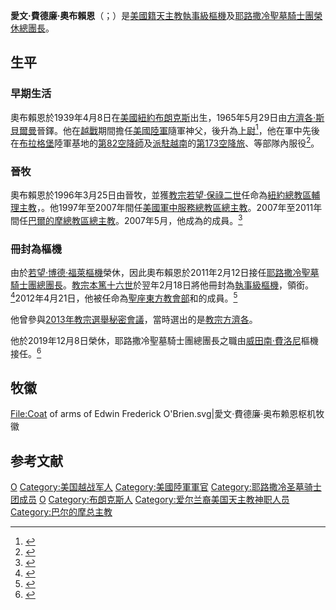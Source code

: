 {{NoteTA
|1=zh-hans:斐洛尼; zh-tw:費洛尼;
}}
{{Infobox Christian leader
| type        = Cardinal
| honorific-prefix =
| name        = 愛文·費德廉·奧布賴恩<br />Edwin Frederick O'Brien
| title       = [[耶路撒冷聖墓騎士團|耶路撒冷聖墓騎士團榮休總團長]]
| image       =  Rome Consistory Cardinal O'Brien.jpg
| alt         =
| caption     =
| church      =
| archdiocese =
| diocese     =
| see         =
| appointed   = 2012年3月15日
| term_end    = 2019年12月8日
| predecessor = [[若望·博德·福萊|若望·博德·福萊]]
| successor   = [[威田南·費洛尼|威田南·費洛尼]]
<!--   Orders   -->
| ordination     = 1965年5月29日
| ordained_by    = [[方濟各·斯貝爾曼|方濟各·斯貝爾曼]]
| consecration   = 1996年3月25日
| consecrated_by = {{link-en|若望·若瑟·奧康納|John Joseph O'Connor}}
| cardinal       = 2012年2月18日
| created_cardinal_by = [[教宗本篤十六世|教宗本篤十六世]]
| rank           = [[樞機|執事級樞機]]
<!--   Personal details   -->
| birth_date    = {{Birth date and age|1939|4|8}}
| birth_place   = [[美國|美國]][[紐約|紐約]][[布朗克斯|布朗克斯]]
| death_date    =
| death_place   =
| religion      = [[天主教|天主教]]
| other_post      = {{link-en|巴拉丁諾聖巴斯弟盎執事區領銜執事|San Sebastiano al Palatino}}
| previous_post   = {{unbulleted list|[[天主教紐約總教區|紐約總教區輔理主教]]（1996年－1997年）|{{link-en|提最卡領銜教區|Diocese of Thizica|提最卡領銜教區領銜主教}}（1996年－1997年）|[[天主教美國軍中服務總教區|美國軍中服務總教區總主教]]（1997年－2007年）|[[天主教巴爾的摩總教區|巴爾的摩總教區總主教]]（2007年－2011年）}}
| coat_of_arms  = Coat_of_arms_of_Edwin_Frederick_O'Brien.svg
| motto         = {{lang|la|PASTORES DABO VOBIS}}（我會給你牧羊人）
}}

'''愛文·費德廉·奧布賴恩'''（{{lang-en|Edwin Frederick O'Brien}}；{{bd|1939年|4月8日|catIdx= Edwin Frederick O'Brien}}）是[[美國籍|美國籍]][[天主教|天主教]][[樞機|執事級樞機]]及[[耶路撒冷聖墓騎士團|耶路撒冷聖墓騎士團榮休總團長]]。

==生平==
===早期生活===
奧布賴恩於1939年4月8日在[[美國|美國]][[紐約|紐約]][[布朗克斯|布朗克斯]]出生，1965年5月29日由[[方濟各·斯貝爾曼|方濟各·斯貝爾曼]]晉鐸。他在[[越戰|越戰]]期間擔任[[美國陸軍|美國陸軍]]隨軍神父，後升為[[上尉|上尉]]<ref name=baltimore>{{cite news|work=Roman Catholic Archdiocese of Baltimore|title=His Eminence Edwin Cardinal O'Brien|url=http://archbalt.org/about-us/the-archdiocese/our-history/people/obrien.cfm|deadurl=yes|archiveurl=https://web.archive.org/web/20130204200832/http://www.archbalt.org/about-us/the-archdiocese/our-history/people/obrien.cfm|archivedate=2013-02-04}}</ref>，他在軍中先後在[[布拉格堡|布拉格堡]]陸軍基地的[[第82空降師|第82空降師]]及[[駐越美軍|派駐越南]]的[[美國陸軍第173空降旅|第173空降旅]]、{{Link-en|美國陸軍第1騎兵師第3戰鬥旅|3rd Brigade Combat Team, 1st Cavalry Division (United States)|騎兵1師3旅}}等部隊內服役<ref name=usccb>{{cite news|date=1997-08-12|work=United States Conference of Catholic Bishops|title=Pope Accepts Resignation of Archbishop Dimino; Names Archbishop O'Brien to Succeed Him in Military Archdiocese|url=http://www.usccb.org/comm/archives/1997/97-171.shtml|accessdate=2015-07-01|archive-date=2011-07-10|archive-url=https://web.archive.org/web/20110710025313/http://www.usccb.org/comm/archives/1997/97-171.shtml|dead-url=no}}</ref>。

===晉牧===
奧布賴恩於1996年3月25日由{{link-en|若望·若瑟·奧康納|John Joseph O'Connor}}晉牧，並獲[[教宗若望·保祿二世|教宗若望·保祿二世]]任命為[[天主教紐約總教區|紐約總教區輔理主教]]，{{link-en|提最卡領銜教區|Diocese of Thizica|提最卡領銜教區領銜主教}}。他1997年至2007年間任[[天主教美國軍中服務總教區|美國軍中服務總教區總主教]]。2007年至2011年間任[[天主教巴爾的摩總教區|巴爾的摩總教區總主教]]。2007年5月，他成為{{link-en|聖座教育部|Congregation for Catholic Education}}的成員。<ref name=curia>{{cite news|date=2007-05-24|work=Catholic News Service|title=Pope names North Americans to two Vatican offices|url=http://www.catholicnews.com/data/briefs/cns/20070524.htm|deadurl=yes|archiveurl=https://archive.is/20130119042304/http://www.catholicnews.com/data/briefs/cns/20070524.htm|archivedate=2013-01-19}}</ref>

===冊封為樞機===
由於[[若望·博德·福萊|若望·博德·福萊]][[樞機|樞機]]榮休，因此奧布賴恩於2011年2月12日接任[[耶路撒冷聖墓騎士團|耶路撒冷聖墓騎士團總團長]]。[[教宗本篤十六世|教宗本篤十六世]]於翌年2月18日將他冊封為[[樞機|執事級樞機]]，領{{link-en|巴拉丁諾聖巴斯弟盎執事區執事|San Sebastiano al Palatino}}銜。<ref>{{cite web|url=http://www.deseretnews.com/article/700212923/Pope-names-22-new-cardinals-including-2-Americans.html|title=Pope names 22 new cardinals, including 2 Americans|work=Deseret News|accessdate=2015-01-22|archive-date=2015-01-23|archive-url=https://web.archive.org/web/20150123035810/http://www.deseretnews.com/article/700212923/Pope-names-22-new-cardinals-including-2-Americans.html|dead-url=no}}</ref>2012年4月21日，他被任命為[[聖座|聖座]][[東方教會部|東方教會部]]和{{link-en|宗座一心理事會|Pontifical Council Cor Unum}}的成員。<ref>{{Cite web |url=http://press.catholica.va/news_services/bulletin/news/29094.php?index=29094&po_date=21.04.2012&lang=en |title=存档副本 |accessdate=2016-03-15 |archive-date=2012-08-08 |archive-url=https://web.archive.org/web/20120808215011/http://press.catholica.va/news_services/bulletin/news/29094.php?index=29094&po_date=21.04.2012&lang=en |dead-url=no }}</ref>

他曾參與[[2013年教宗選舉秘密會議|2013年教宗選舉秘密會議]]，當時選出的是[[教宗方濟各|教宗方濟各]]。

他於2019年12月8日榮休，耶路撒冷聖墓騎士團總團長之職由[[威田南·費洛尼|威田南·費洛尼]]樞機接任。<ref>{{cite press release |title=Rinunce e nomine, 08.12.2019 |url=https://press.vatican.va/content/salastampa/it/bollettino/pubblico/2019/12/08/0978/02005.html |publisher=Sala Stampa della Santa Sede |accessdate=2019-12-08 |archiveurl=https://web.archive.org/web/20191208141022/https://press.vatican.va/content/salastampa/it/bollettino/pubblico/2019/12/08/0978/02005.html |archivedate=2019-12-08 |language=it |date=2019-12-08}}</ref>

== 牧徽 ==
<gallery>
File:Coat of arms of Edwin Frederick O'Brien.svg|愛文·費德廉·奥布赖恩枢机牧徽
</gallery>

== 参考文献 ==
{{reflist}}

{{樞機團}}
{{Authority control}}
{{DEFAULTSORT:Obrien, Edwin Frederick}}
[[Category:美国枢机|O]]
[[Category:美国越战军人|Category:美国越战军人]]
[[Category:美國陸軍軍官|Category:美國陸軍軍官]]
[[Category:耶路撒冷圣墓骑士团成员|Category:耶路撒冷圣墓骑士团成员]]
[[Category:美国罗马天主教总主教|O]]
[[Category:布朗克斯人|Category:布朗克斯人]]
[[Category:爱尔兰裔美国天主教神职人员|Category:爱尔兰裔美国天主教神职人员]]
[[Category:巴尔的摩总主教|Category:巴尔的摩总主教]]
